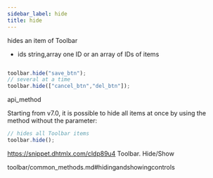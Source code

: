 ```yaml
---
sidebar_label: hide
title: hide
---
```



          


<Short>
 hides an item of Toolbar



</Short>



- ids 		string,array	one ID or an array of IDs of items



~~~js

toolbar.hide("save_btn");
// several at a time
toolbar.hide(["cancel_btn","del_btn"]);


~~~
 api_method

<Descr>

Starting from v7.0, it is possible to hide all items at once by using the method without the parameter:

~~~js
// hides all Toolbar items
toolbar.hide();
~~~


</Descr>


 https://snippet.dhtmlx.com/cldp89u4	Toolbar. Hide/Show

 toolbar/common_methods.md#hidingandshowingcontrols




